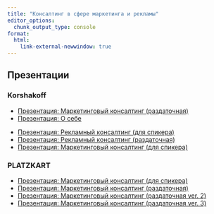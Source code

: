 ```yaml
---
title: "Консалтинг в сфере маркетинга и рекламы"
editor_options: 
  chunk_output_type: console
format:
  html:
    link-external-newwindow: true
---
```


## Презентации

### Korshakoff

* [Презентация: Маркетинговый консалтинг (раздаточная)](/pres/mark_consulting_mailing.qmd)
* [Презентация: О себе](/about/ddm_korshakov.qmd)

::: {.hidden}
* [Презентация: Рекламный консалтинг (для спикера)]()
* [Презентация: Рекламный консалтинг (раздаточная)]()
* [Презентация: Маркетинговый консалтинг (для спикера)](/pres/mark_consulting_speaker.qmd)
:::


### PLATZKART

* [Презентация: Маркетинговый консалтинг (для спикера)](/pres/mark_consulting_speaker_pl.qmd)
* [Презентация: Маркетинговый консалтинг (раздаточная)](/pres/mark_consulting_mailing_pl.qmd)
* [Презентация: Маркетинговый консалтинг (раздаточная ver. 2)](/pres/mark_consulting_mailing_pl_v2.qmd)
* [Презентация: Маркетинговый консалтинг (раздаточная ver. 3)](/pres/mark_consulting_mailing_pl_v3.qmd)